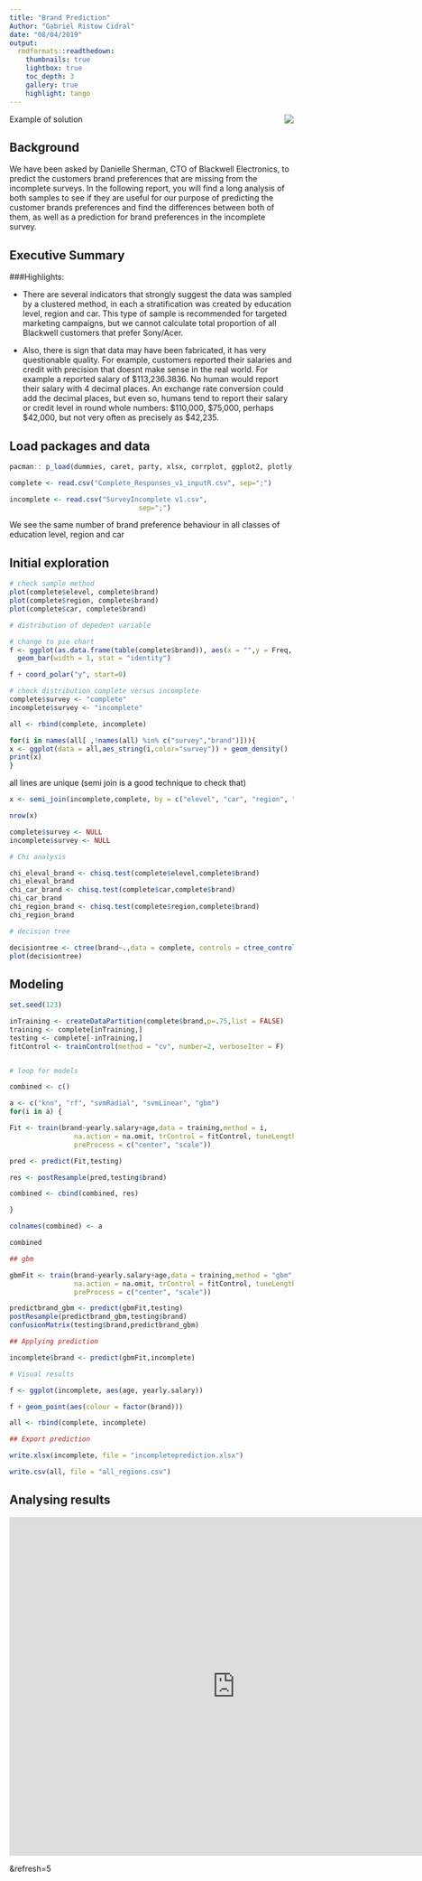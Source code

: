```yaml
---
title: "Brand Prediction"
Author: "Gabriel Ristow Cidral"
date: "08/04/2019"
output:
  rmdformats::readthedown:
    thumbnails: true
    lightbox: true
    toc_depth: 3
    gallery: true
    highlight: tango
---
```


<img style="float: right;" src="https://media.timtul.com/media/network22/ubiqum.png">

Example of solution

## Background
We have been asked by Danielle Sherman, CTO of Blackwell Electronics, to predict the customers brand preferences that are missing from the incomplete surveys. In the following report, you will find a long analysis of both samples to see if they are useful for our purpose of predicting the customer brands preferences and find the differences between both of them, as well as a prediction for brand preferences in the incomplete survey.

## Executive Summary

###Highlights:

* There are several indicators that strongly suggest the data was sampled by a clustered method, in each a stratification was created by education level, region and car. This type of sample is recommended for targeted marketing campaigns, but we cannot calculate total proportion of all Blackwell customers that prefer Sony/Acer.   

* Also, there is sign that data may have been fabricated, it has very questionable quality. For example, customers reported their salaries and credit with precision that doesnt make sense in the real world. For example a reported salary of $113,236.3836. No human would report their salary with 4 decimal places. An exchange rate conversion could add the decimal places, but even so, humans tend to
report their salary or credit level in round whole numbers: $110,000, $75,000, perhaps $42,000, but
not very often as precisely as $42,235.


## Load packages and data

```r
pacman:: p_load(dummies, caret, party, xlsx, corrplot, ggplot2, plotly, gplots, reshape2, dplyr)

complete <- read.csv("Complete_Responses_v1_inputR.csv", sep=";")

incomplete <- read.csv("SurveyIncomplete v1.csv", 
                                sep=";")
```

We see the same number of brand preference behaviour in all classes of education level, region and car

## Initial exploration

```r


# check sample method
plot(complete$elevel, complete$brand)
plot(complete$region, complete$brand)
plot(complete$car, complete$brand)

# distribution of depedent variable

# change to pie chart
f <- ggplot(as.data.frame(table(complete$brand)), aes(x = "",y = Freq, fill = Var1)) + 
  geom_bar(width = 1, stat = "identity")

f + coord_polar("y", start=0)

# check distribution complete versus incomplete 
complete$survey <- "complete"
incomplete$survey <- "incomplete"

all <- rbind(complete, incomplete)

for(i in names(all[ ,!names(all) %in% c("survey","brand")])){
x <- ggplot(data = all,aes_string(i,color="survey")) + geom_density()
print(x)
}

```

all lines are unique (semi join is a good technique to check that)

```r

x <- semi_join(incomplete,complete, by = c("elevel", "car", "region", "age", "yearly.salary", "credit"))

nrow(x)


```


```r

complete$survey <- NULL
incomplete$survey <- NULL

# Chi analysis 

chi_eleval_brand <- chisq.test(complete$elevel,complete$brand)
chi_eleval_brand
chi_car_brand <- chisq.test(complete$car,complete$brand)
chi_car_brand
chi_region_brand <- chisq.test(complete$region,complete$brand)
chi_region_brand

# decision tree

decisiontree <- ctree(brand~.,data = complete, controls = ctree_control(maxdepth = 3))
plot(decisiontree)


```


## Modeling

```r

set.seed(123)

inTraining <- createDataPartition(complete$brand,p=.75,list = FALSE)
training <- complete[inTraining,]
testing <- complete[-inTraining,]
fitControl <- trainControl(method = "cv", number=2, verboseIter = F)


# loop for models

combined <- c()

a <- c("knn", "rf", "svmRadial", "svmLinear", "gbm")
for(i in a) {

Fit <- train(brand~yearly.salary+age,data = training,method = i, 
                na.action = na.omit, trControl = fitControl, tuneLength = 5, 
                preProcess = c("center", "scale"))

pred <- predict(Fit,testing)

res <- postResample(pred,testing$brand)

combined <- cbind(combined, res) 

}


```

```r

colnames(combined) <- a

combined


```


```r

## gbm

gbmFit <- train(brand~yearly.salary+age,data = training,method = "gbm", 
                na.action = na.omit, trControl = fitControl, tuneLength = 20, 
                preProcess = c("center", "scale"))

predictbrand_gbm <- predict(gbmFit,testing)
postResample(predictbrand_gbm,testing$brand)
confusionMatrix(testing$brand,predictbrand_gbm)

## Applying prediction

incomplete$brand <- predict(gbmFit,incomplete)

# Visual results

f <- ggplot(incomplete, aes(age, yearly.salary))

f + geom_point(aes(colour = factor(brand)))

all <- rbind(complete, incomplete)

## Export prediction

write.xlsx(incomplete, file = "incompleteprediction.xlsx")

write.csv(all, file = "all_regions.csv")

```

## Analysing results

<iframe width="800" height="600" src="https://app.powerbi.com/view?r=eyJrIjoiMDQ4MjZiZWYtNDdhZC00ODJhLWIwNGMtYTNhZDBlZjA1NGE3IiwidCI6IjcyZDYyNGY1LTQwZWUtNDMzMS1iNDRmLWYyNjhjYzJjMGY2OCIsImMiOjl9" frameborder="0" allowFullScreen="true"></iframe>&refresh=5